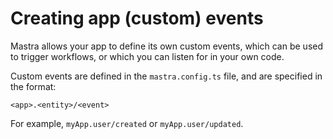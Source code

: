 # Creating app (custom) events

Mastra allows your app to define its own custom events, which can be used to trigger workflows, or which you can listen for in your own code.

Custom events are defined in the `mastra.config.ts` file, and are specified in the format:

`<app>.<entity>/<event>`

For example, `myApp.user/created` or `myApp.user/updated`.

